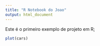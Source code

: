 ```yaml
---
title: "R Notebook do Joao"
output: html_document
---
```

Este é o primeiro exemplo de projeto em R;


```r
plot(cars)
```

